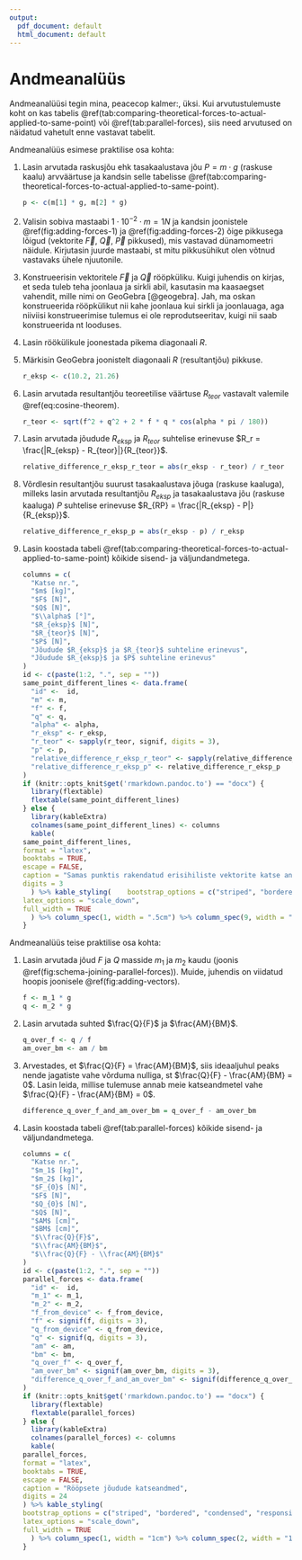 ```yaml
---
output:
  pdf_document: default
  html_document: default
---
```


# Andmeanalüüs

Andmeanalüüsi tegin mina, peacecop kalmer:, üksi. Kui arvutustulemuste
koht on kas tabelis
\@ref(tab:comparing-theoretical-forces-to-actual-applied-to-same-point)
või \@ref(tab:parallel-forces), siis need arvutused on näidatud vahetult
enne vastavat tabelit.

Andmeanalüüs esimese praktilise osa kohta:

1.  Lasin arvutada raskusjõu ehk tasakaalustava jõu $P = m \cdot g$
    (raskuse kaalu) arvväärtuse ja kandsin selle tabelisse
    \@ref(tab:comparing-theoretical-forces-to-actual-applied-to-same-point).

    ```r
    p <- c(m[1] * g, m[2] * g)
    ```

2.  Valisin sobiva mastaabi $1 \cdot 10^{-2} \cdot m = 1 N$ ja kandsin
    joonistele \@ref(fig:adding-forces-1) ja \@ref(fig:adding-forces-2)
    õige pikkusega lõigud (vektorite $\overrightarrow{F}$,
    $\overrightarrow{Q}$, $\overrightarrow{P}$ pikkused), mis vastavad
    dünamomeetri näidule. Kirjutasin juurde mastaabi, st mitu
    pikkusühikut olen võtnud vastavaks ühele njuutonile.

3.  Konstrueerisin vektoritele $\overrightarrow{F}$ ja
    $\overrightarrow{Q}$ rööpküliku. Kuigi juhendis on kirjas, et seda
    tuleb teha joonlaua ja sirkli abil, kasutasin ma kaasaegset
    vahendit, mille nimi on GeoGebra [@geogebra]. Jah, ma oskan
    konstrueerida rööpkülikut nii kahe joonlaua kui sirkli ja
    joonlauaga, aga niiviisi konstrueerimise tulemus ei ole
    reprodutseeritav, kuigi nii saab konstrueerida nt looduses.

4.  Lasin röökülikule joonestada pikema diagonaali *R*.

    ```{=tex}
    \begin{figure}
    \begin{subfigure}{0.55\textwidth}
    \begin{tikzpicture}[line cap=round,line join=round,>=triangle 45,x=1cm,y=1cm]
    \begin{axis}[
    x=1cm,y=1cm,
    axis lines=middle,
    ymajorgrids=true,
    xmajorgrids=true,
    xmin=-4.448369560180092,
    xmax=4,
    ymin=-11,
    ymax=12,
    xtick={-4,-3,...,3},
    ytick={-10,-9,...,11},
    \axispapermm,
    xlabel={jõud [N]},
    ylabel={jõud [N]}]
    \clip(-4.448369560180092,-10.07662339842799) rectangle (9.148475046770661,13.444828113324013);
    \fill[line width=2pt,color=zzttqq,fill=zzttqq,fill opacity=0.10000000149011612] (0,0) -- (2.4721359549995796,7.608452130361228) -- (-0.592041817476332,10.179602569107386) -- (-3.0641777724759116,2.571150438746158) -- cycle;
    \draw [->,line width=1pt] (0,0) -- (0,-9.8182);
    \draw [->,line width=1pt] (0,0) -- (2.4721359549995796,7.608452130361228);
    \draw [->,line width=1pt] (0,0) -- (-3.0641777724759116,2.571150438746158);
    \draw [->,line width=.5pt] (-3.0641777724759116,2.571150438746158) -- (-0.592041817476332,10.179602569107386);
    \draw [line width=.5pt,color=zzttqq] (0,0)-- (2.4721359549995796,7.608452130361228);
    \draw [line width=.5pt,color=zzttqq] (2.4721359549995796,7.608452130361228)-- (-0.592041817476332,10.179602569107386);
    \draw [line width=.5pt,color=zzttqq] (-0.592041817476332,10.179602569107386)-- (-3.0641777724759116,2.571150438746158);
    \draw [line width=.5pt,color=zzttqq] (-3.0641777724759116,2.571150438746158)-- (0,0);
    \draw [->,line width=1pt] (0,0)-- (-0.592041817476332,10.179602569107386);
    \begin{scriptsize}
    \draw [fill=ududff] (0,0) circle (2.5pt);
    \draw[color=ududff] (1,0.8546729628492933) node {$O$};
    \draw [fill=ududff] (0,-9.8182) circle (2.5pt);
    \draw[color=ududff] (0.3105260522526718,-8.976891599099813) node {$C$};
    \draw[color=black] (1,-4.296439320937871) node {$\overrightarrow{P}$};
    \draw[color=black] (2,4.436918561219047) node {$\overrightarrow{Q}$};
    \draw [fill=uuuuuu] (2.4721359549995796,7.608452130361228) circle (2pt);
    \draw[color=uuuuuu] (2.7945649708302134,8.411380830943154) node {$B$};
    \draw[color=black] (-2.3500527432952856,1) node {$\overrightarrow{F}$};
    \draw [fill=uuuuuu] (-3.0641777724759116,2.571150438746158) circle (2pt);
    \draw[color=uuuuuu] (-4,3.3648596595171503) node {$A$};
    \draw [fill=uuuuuu] (-0.592041817476332,10.179602569107386) circle (2pt);
    \draw[color=uuuuuu] (-1,10.97386308379159) node {$D$};
    \draw[color=black] (0,5.718159687643265) node {$\overrightarrow{R} = 10.2$};
    \end{scriptsize}
    \end{axis}
    \end{tikzpicture}
      \caption{Esimese katse jõuvektorid on esitatud mõõtkavas 1:1.} \label{fig:adding-forces-1}
    \end{subfigure}
    \hspace{.2cm}
    \begin{subfigure}{0.45\textwidth}
    \begin{tikzpicture}[line cap=round,line join=round,>=triangle 45,x=1cm,y=1cm]
    \begin{axis}[
    x=.5cm,y=.5cm,
    axis lines=middle,
    ymajorgrids=true,
    xmajorgrids=true,
    xmin=-6,
    xmax=6,
    ymin=-22,
    ymax=24.080091226829857,
    xtick={-6,-8,...,6},
    ytick={-20,-18,...,22},
    \axispapermm,
    xlabel={jõud [N]},
    ylabel={jõud [N]}]
    \clip(-10.05208112091064,-21.228977271558005) rectangle (20.34884225865241,24.080091226829857);
    \fill[line width=2pt,color=zzttqq,fill=zzttqq,fill opacity=0.10000000149011612] (0,0) -- (4.944271909999159,15.216904260722456) -- (-0.3042003219248981,21.254580902504635) -- (-5.248472231924057,6.037676641782177) -- cycle;
    \draw [->,line width=1pt] (0,0) -- (0,-19.636);
    \draw [->,line width=1pt] (0,0) -- (4.944271909999159,15.216904260722456);
    \draw [->,line width=1pt] (0,0) -- (-5.248472231924057,6.037676641782177);
    \draw [->,line width=.5pt] (-5.248472231924057,6.037676641782177) -- (-0.3042003219248981,21.254580902504635);
    \draw [line width=.5pt,color=zzttqq] (0,0)-- (4.944271909999159,15.216904260722456);
    \draw [line width=.5pt,color=zzttqq] (4.944271909999159,15.216904260722456)-- (-0.3042003219248981,21.254580902504635);
    \draw [line width=.5pt,color=zzttqq] (-0.3042003219248981,21.254580902504635)-- (-5.248472231924057,6.037676641782177);
    \draw [line width=.5pt,color=zzttqq] (-5.248472231924057,6.037676641782177)-- (0,0);
    \draw [->,line width=1pt] (0,0)-- (-0.3042003219248981,21.254580902504635);
    \begin{scriptsize}
    \draw [fill=ududff] (0,0) circle (2.5pt);
    \draw[color=ududff] (1,1.0747770924871178) node {$O$};
    \draw [fill=ududff] (0,-19.636) circle (2.5pt);
    \draw[color=ududff] (1,-20) node {$C$};
    \draw[color=black] (1,-9.273229519402754) node {$\overrightarrow{P}$};
    \draw[color=black] (4,8.031911481271836) node {$\overrightarrow{Q}$};
    \draw [fill=uuuuuu] (4.944271909999159,15.216904260722456) circle (2pt);
    \draw[color=uuuuuu] (5.382233825636756,16.158312153885916) node {$B$};
    \draw[color=black] (-4,2.5948232614652915) node {$\overrightarrow{F}$};
    \draw [fill=uuuuuu] (-5.248472231924057,6.037676641782177) circle (2pt);
    \draw[color=uuuuuu] (-5.5,6.979571825825408) node {$A$};
    \draw [fill=uuuuuu] (-0.3042003219248981,21.254580902504635) circle (2pt);
    \draw[color=uuuuuu] (0.12053554840468864,22.23849682979861) node {$D$};
    \draw[color=black] (-0.054854394169713494,11) node {$\overrightarrow{R} = 21.26$};
    \end{scriptsize}
    \end{axis}
    \end{tikzpicture}
      \caption{Teise katse jõuvektorid on esitatud mõõtkavas 1:2.} \label{fig:adding-forces-2}
    \end{subfigure}
      \caption{Katsete jõuvektorid} \label{fig:adding-forces}
    \end{figure}
    ```

5.  Märkisin GeoGebra joonistelt diagonaali *R* (resultantjõu) pikkuse.

    ```r
    r_eksp <- c(10.2, 21.26)
    ```

6.  Lasin arvutada resultantjõu teoreetilise väärtuse $R_{teor}$
    vastavalt valemile \@ref(eq:cosine-theorem).

    ```r
    r_teor <- sqrt(f^2 + q^2 + 2 * f * q * cos(alpha * pi / 180))
    ```

7.  Lasin arvutada jõudude $R_{eksp}$ ja $R_{teor}$ suhtelise erinevuse
    $R_r = \frac{|R_{eksp} - R_{teor}|}{R_{teor}}$.

    ```r
    relative_difference_r_eksp_r_teor = abs(r_eksp - r_teor) / r_teor
    ```

8.  Võrdlesin resultantjõu suurust tasakaalustava jõuga (raskuse
    kaaluga), milleks lasin arvutada resultantjõu $R_{eksp}$ ja
    tasakaalustava jõu (raskuse kaaluga) *P* suhtelise erinevuse
    $R_{RP} = \frac{|R_{eksp} - P|}{R_{eksp}}$.

    ```r
    relative_difference_r_eksp_p = abs(r_eksp - p) / r_eksp
    ```

9.  Lasin koostada tabeli
    \@ref(tab:comparing-theoretical-forces-to-actual-applied-to-same-point)
    kõikide sisend- ja väljundandmetega.

    ```r
    columns = c(
      "Katse nr.",
      "$m$ [kg]",
      "$F$ [N]",
      "$Q$ [N]",
      "$\\alpha$ [°]",
      "$R_{eksp}$ [N]",
      "$R_{teor}$ [N]",
      "$P$ [N]",
      "Jõudude $R_{eksp}$ ja $R_{teor}$ suhteline erinevus",
      "Jõudude $R_{eksp}$ ja $P$ suhteline erinevus"
    )
    id <- c(paste(1:2, ".", sep = ""))
    same_point_different_lines <- data.frame(
      "id" <-  id,
      "m" <- m,
      "f" <- f,
      "q" <- q,
      "alpha" <- alpha,
      "r_eksp" <- r_eksp,
      "r_teor" <- sapply(r_teor, signif, digits = 3),
      "p" <- p,
      "relative_difference_r_eksp_r_teor" <- sapply(relative_difference_r_eksp_r_teor, signif, digits = 3),
      "relative_difference_r_eksp_p" <- relative_difference_r_eksp_p
    )
    if (knitr::opts_knit$get('rmarkdown.pandoc.to') == "docx") {
      library(flextable)
      flextable(same_point_different_lines)
    } else {
      library(kableExtra)
      colnames(same_point_different_lines) <- columns
      kable(
    same_point_different_lines,
    format = "latex",
    booktabs = TRUE,
    escape = FALSE,
    caption = "Samas punktis rakendatud erisihiliste vektorite katse andmed. Paremaks ülevaatlikkuseks on väärtused vajadusel ümardatud kolme tüvenumbrini",
    digits = 3
      ) %>% kable_styling(    bootstrap_options = c("striped", "bordered", "condensed", "responsive", "hover"),
    latex_options = "scale_down",
    full_width = TRUE
      ) %>% column_spec(1, width = ".5cm") %>% column_spec(9, width = "2cm") %>% column_spec(10, width = "2cm")
    }
    ```

Andmeanalüüs teise praktilise osa kohta:

1.  Lasin arvutada jõud *F* ja *Q* masside $m_1$ ja $m_2$ kaudu (joonis
    \@ref(fig:schema-joining-parallel-forces)). Muide, juhendis on
    viidatud hoopis joonisele \@ref(fig:adding-vectors).

    ```r
    f <- m_1 * g
    q <- m_2 * g
    ```

2.  Lasin arvutada suhted $\frac{Q}{F}$ ja $\frac{AM}{BM}$.

    ```r
    q_over_f <- q / f
    am_over_bm <- am / bm
    ```

3.  Arvestades, et $\frac{Q}{F} = \frac{AM}{BM}$, siis ideaaljuhul peaks
    nende jagatiste vahe võrduma nulliga, st
    $\frac{Q}{F} - \frac{AM}{BM} = 0$. Lasin leida, millise tulemuse
    annab meie katseandmetel vahe $\frac{Q}{F} - \frac{AM}{BM} = 0$.

    ```r
    difference_q_over_f_and_am_over_bm = q_over_f - am_over_bm
    ```

4.  Lasin koostada tabeli \@ref(tab:parallel-forces) kõikide sisend- ja
    väljundandmetega.

    ```r
    columns = c(
      "Katse nr.",
      "$m_1$ [kg]",
      "$m_2$ [kg]",
      "$F_{0}$ [N]",
      "$F$ [N]",
      "$Q_{0}$ [N]",
      "$Q$ [N]",
      "$AM$ [cm]",
      "$BM$ [cm]",
      "$\\frac{Q}{F}$",
      "$\\frac{AM}{BM}$",
      "$\\frac{Q}{F} - \\frac{AM}{BM}$"
    )
    id <- c(paste(1:2, ".", sep = ""))
    parallel_forces <- data.frame(
      "id" <-  id,
      "m_1" <- m_1,
      "m_2" <- m_2,
      "f_from_device" <- f_from_device,
      "f" <- signif(f, digits = 3),
      "q_from_device" <- q_from_device,
      "q" <- signif(q, digits = 3),
      "am" <- am,
      "bm" <- bm,
      "q_over_f" <- q_over_f,
      "am_over_bm" <- signif(am_over_bm, digits = 3),
      "difference_q_over_f_and_am_over_bm" <- signif(difference_q_over_f_and_am_over_bm, digits = 3)
    )
    if (knitr::opts_knit$get('rmarkdown.pandoc.to') == "docx") {
      library(flextable)
      flextable(parallel_forces)
    } else {
      library(kableExtra)
      colnames(parallel_forces) <- columns
      kable(
    parallel_forces,
    format = "latex",
    booktabs = TRUE,
    escape = FALSE,
    caption = "Rööpsete jõudude katseandmed",
    digits = 24
    ) %>% kable_styling(
    bootstrap_options = c("striped", "bordered", "condensed", "responsive", "hover"),
    latex_options = "scale_down",
    full_width = TRUE
      ) %>% column_spec(1, width = "1cm") %>% column_spec(2, width = "1.5cm") %>% column_spec(3, width = "1.2cm") %>% column_spec(4, width = "1.4cm") %>% column_spec(5, width = "1.6cm") %>% column_spec(6, width = "1.5cm") %>% column_spec(7, width = "2cm") %>% column_spec(8, width = ".8cm") %>% column_spec(9, width = "1.5cm") %>% column_spec(10, width = "2cm") %>% column_spec(11, width = "2cm")
    }
    ```
